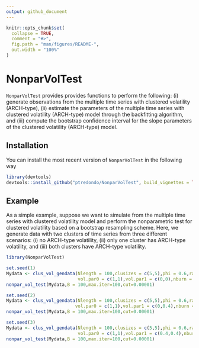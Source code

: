 ```yaml
---
output: github_document
---
```


<!-- README.md is generated from README.Rmd. Please edit that file -->

```r
knitr::opts_chunk$set(
  collapse = TRUE,
  comment = "#>",
  fig.path = "man/figures/README-",
  out.width = "100%"
)
```

# NonparVolTest

<!-- badges: start -->
<!-- badges: end -->

`NonparVolTest` provides provides functions to perform the following: (i) generate observations from the multiple time series with clustered volatility (ARCH-type), (ii) estimate the parameters of the multiple time series with clustered volatility (ARCH-type) model through the backfitting algorithm, and (iii) compute the bootstrap confidence interval for the slope parameters of the clustered volatility (ARCH-type) model.

## Installation

You can install the most recent version of `NonparVolTest` in the following way

``` r
library(devtools)
devtools::install_github("ptredondo/NonparVolTest", build_vignettes = TRUE)
```

## Example

As a simple example, suppose we want to simulate from the multiple time series with clustered volatility model and perform the nonparametric test for clustered volatility based on a bootstrap resampling scheme. Here, we generate data with two clusters of time series from three different scenarios: (i) no ARCH-type volatility, (ii) only one cluster has ARCH-type volatility, and (iii) both clusters have ARCH-type volatility.

```r
library(NonparVolTest)

set.seed(1)
Mydata <- clus_vol_gendata(Nlength = 100,clusizes = c(5,5),phi = 0.6,rand.mean = rep(0,10),rand.sd = rep(1,10),
                           vol.par0 = c(1,1),vol.par1 = c(0,0),nburn = 500,seed = 1)
nonpar_vol_test(Mydata,B = 100,max.iter=100,cut=0.00001)

set.seed(2)
Mydata <- clus_vol_gendata(Nlength = 100,clusizes = c(5,5),phi = 0.6,rand.mean = rep(0,10),rand.sd = rep(1,10),
                          vol.par0 = c(1,1),vol.par1 = c(0,0.4),nburn = 500,seed = 1)
nonpar_vol_test(Mydata,B = 100,max.iter=100,cut=0.00001)

set.seed(3)
Mydata <- clus_vol_gendata(Nlength = 100,clusizes = c(5,5),phi = 0.6,rand.mean = rep(0,10),rand.sd = rep(1,10),
                           vol.par0 = c(1,1),vol.par1 = c(0.4,0.4),nburn = 500,seed = 1)
nonpar_vol_test(Mydata,B = 100,max.iter=100,cut=0.00001)
```

